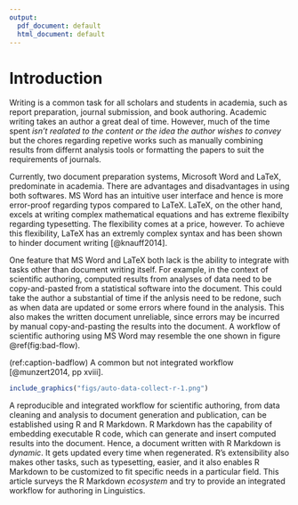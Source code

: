 ```yaml
---
output:
  pdf_document: default
  html_document: default
---
```

# Introduction

Writing is a common task for all scholars and students in academia, such as report preparation, journal submission, and book authoring. Academic writing takes an author a great deal of time. However, much of the time spent *isn't realated to the content or the idea the author wishes to convey* but the chores regarding repetive works such as manually combining results from differnt analysis tools or formatting the papers to suit the requirements of journals.

Currently, two document preparation systems, Microsoft Word and LaTeX, predominate in academia. There are advantages and disadvantages in using both softwares. MS Word has an intuitive user interface and hence is more error-proof regarding typos compared to LaTeX. LaTeX, on the other hand, excels at writing complex mathematical equations and has extreme flexibilty regarding typesetting. The flexibility comes at a price, however. To achieve this flexibility, LaTeX has an extremly complex syntax and has been shown to hinder document writing [@knauff2014].

One feature that MS Word and LaTeX both lack is the ability to integrate with tasks other than document writing itself. For example, in the context of scientific authoring, computed results from analyses of data need to be copy-and-pasted from a statistical software into the document. This could take the author a substantial of time if the anlysis need to be redone, such as when data are updated or some errors where found in the analysis. This also makes the written document unreliable, since errors may be incurred by manual copy-and-pasting the results into the document. A workflow of scientific authoring using MS Word may resemble the one shown in figure \@ref(fig:bad-flow).

(ref:caption-badflow) A common but not integrated workflow [@munzert2014, pp xviii].

```r
include_graphics("figs/auto-data-collect-r-1.png")
```

A reproducible and integrated workflow for scientific authoring, from data cleaning and analysis to document generation and publication, can be established using R and R Markdown. R Markdown has the capability of embedding executable R code, which can generate and insert computed results into the document. Hence, a document written with R Markdown is *dynamic*. It gets updated every time when regenerated. R's extensibility also makes other tasks, such as typesetting, easier, and it also enables R Markdown to be customized to fit specific needs in a particular field.
This article surveys the R Markdown *ecosystem* and try to provide an integrated workflow for authoring in Linguistics.
